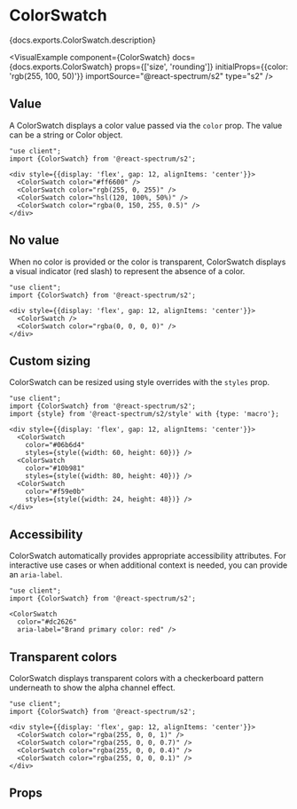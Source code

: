 

# ColorSwatch

<PageDescription>{docs.exports.ColorSwatch.description}</PageDescription>

<VisualExample
  component={ColorSwatch}
  docs={docs.exports.ColorSwatch}
  props={['size', 'rounding']}
  initialProps={{color: 'rgb(255, 100, 50)'}}
  importSource="@react-spectrum/s2"
  type="s2" />

## Value

A ColorSwatch displays a color value passed via the `color` prop. The value can be a string or Color object.

```tsx render
"use client";
import {ColorSwatch} from '@react-spectrum/s2';

<div style={{display: 'flex', gap: 12, alignItems: 'center'}}>
  <ColorSwatch color="#ff6600" />
  <ColorSwatch color="rgb(255, 0, 255)" />
  <ColorSwatch color="hsl(120, 100%, 50%)" />
  <ColorSwatch color="rgba(0, 150, 255, 0.5)" />
</div>
```

## No value

When no color is provided or the color is transparent, ColorSwatch displays a visual indicator (red slash) to represent the absence of a color.

```tsx render
"use client";
import {ColorSwatch} from '@react-spectrum/s2';

<div style={{display: 'flex', gap: 12, alignItems: 'center'}}>
  <ColorSwatch />
  <ColorSwatch color="rgba(0, 0, 0, 0)" />
</div>
```

## Custom sizing

ColorSwatch can be resized using style overrides with the `styles` prop.

```tsx render
"use client";
import {ColorSwatch} from '@react-spectrum/s2';
import {style} from '@react-spectrum/s2/style' with {type: 'macro'};

<div style={{display: 'flex', gap: 12, alignItems: 'center'}}>
  <ColorSwatch
    color="#06b6d4"
    styles={style({width: 60, height: 60})} />
  <ColorSwatch
    color="#10b981"
    styles={style({width: 80, height: 40})} />
  <ColorSwatch
    color="#f59e0b"
    styles={style({width: 24, height: 48})} />
</div>
```

## Accessibility

ColorSwatch automatically provides appropriate accessibility attributes. For interactive use cases or when additional context is needed, you can provide an `aria-label`.

```tsx render
"use client";
import {ColorSwatch} from '@react-spectrum/s2';

<ColorSwatch
  color="#dc2626"
  aria-label="Brand primary color: red" />
```

## Transparent colors

ColorSwatch displays transparent colors with a checkerboard pattern underneath to show the alpha channel effect.

```tsx render hideImports
"use client";
import {ColorSwatch} from '@react-spectrum/s2';

<div style={{display: 'flex', gap: 12, alignItems: 'center'}}>
  <ColorSwatch color="rgba(255, 0, 0, 1)" />
  <ColorSwatch color="rgba(255, 0, 0, 0.7)" />
  <ColorSwatch color="rgba(255, 0, 0, 0.4)" />
  <ColorSwatch color="rgba(255, 0, 0, 0.1)" />
</div>
```

## Props

<PropTable component={docs.exports.ColorSwatch} links={docs.links} />
